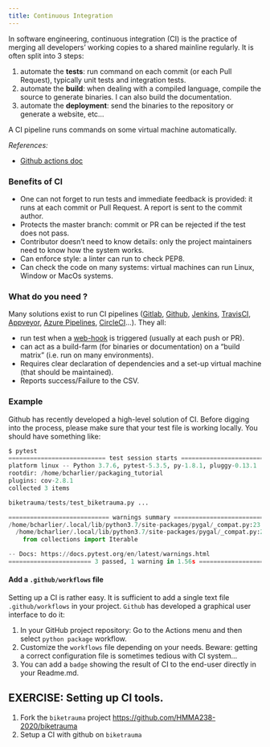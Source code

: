 ```yaml
---
title: Continuous Integration
---
```


In software engineering, continuous integration (CI) is the practice of merging all developers' working copies to a shared mainline regularly. It is often split into 3 steps:

1. automate the **tests**: run command on each commit (or each Pull Request), typically unit tests and integration tests.
2. automate the **build**: when dealing with a compiled language, compile the source to generate binaries. I can also build the documentation.
3. automate the **deployment**: send the binaries to the repository or generate a website, etc...

A CI pipeline runs commands on some virtual machine automatically.

*References:*

- [Github actions doc](https://help.github.com/en/actions/building-and-testing-code-with-continuous-integration/setting-up-continuous-integration-using-github-actions)

### Benefits of CI

- One can not forget to run tests and immediate feedback is provided: it runs at each commit or Pull Request. A report is sent to the commit author.
- Protects the master branch: commit or PR can be rejected if the test does not pass.
- Contributor doesn't need to know details: only the project maintainers need to know how the system works.
- Can enforce style: a linter can run to check PEP8.
- Can check the code on many systems: virtual machines can run Linux, Window or MacOs systems.

### What do you need ?

Many solutions exist to run CI pipelines ([Gitlab](https://docs.gitlab.com/ee/ci/), [Github](https://help.github.com/en/actions/building-and-testing-code-with-continuous-integration/about-continuous-integration), [Jenkins](https://jenkins.io/), [TravisCI](https://travis-ci.org/), [Appveyor](https://www.appveyor.com/), [Azure Pipelines](https://azure.microsoft.com/fr-fr/services/devops/pipelines/), [CircleCI](https://circleci.com/)...). They all:

- run test when a [web-hook](https://en.wikipedia.org/wiki/Webhook) is triggered (usually at each push or PR).
- can act as a build-farm (for binaries or documentation) on a "build matrix" (i.e. run on many environments).
- Requires clear declaration of dependencies and a set-up virtual machine (that should be maintained).
- Reports success/Failure to the CSV.

### Example

Github has recently developed a high-level solution of CI. Before digging into the process, please make sure that your test file is working locally. You should have something like:

```python
$ pytest
=========================== test session starts ============================
platform linux -- Python 3.7.6, pytest-5.3.5, py-1.8.1, pluggy-0.13.1
rootdir: /home/bcharlier/packaging_tutorial
plugins: cov-2.8.1
collected 3 items

biketrauma/tests/test_biketrauma.py ...                                  [100%]

============================ warnings summary ==============================
/home/bcharlier/.local/lib/python3.7/site-packages/pygal/_compat.py:23
  /home/bcharlier/.local/lib/python3.7/site-packages/pygal/_compat.py:23: DeprecationWarning: Using or importing the ABCs from 'collections' instead of from 'collections.abc' is deprecated since Python 3.3,and in 3.9 it will stop working
    from collections import Iterable

-- Docs: https://docs.pytest.org/en/latest/warnings.html
======================= 3 passed, 1 warning in 1.56s ======================

```

#### Add a `.github/workflows` file

Setting up a CI is rather easy. It is sufficient to add a single text file `.github/workflows` in your project. `Github` has developed a graphical user interface to do it:

1. In your GitHub project repository: Go to the Actions menu and then select `python package` workflow.
2. Customize the `workflows` file depending on your needs. Beware: getting a correct configuration file is sometimes tedious with CI system...
3. You can add a `badge` showing the result of CI to the end-user directly in your Readme.md.

::: {.callout-important appearance='default' icon="false"}
##  EXERCISE: Setting up CI tools.

1. Fork the `biketrauma` project <https://github.com/HMMA238-2020/biketrauma>
2. Setup a CI with github on `biketrauma`
:::